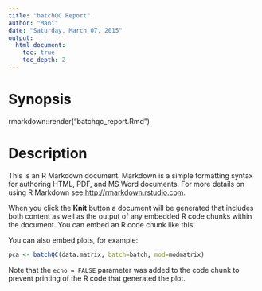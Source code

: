 ```yaml
---
title: "batchQC Report"
author: "Mani"
date: "Saturday, March 07, 2015"
output: 
  html_document:
    toc: true
    toc_depth: 2
---
```

Synopsis
========

rmarkdown::render("batchqc_report.Rmd")

Description
===========

This is an R Markdown document. Markdown is a simple formatting syntax for authoring HTML, PDF, and MS Word documents. For more details on using R Markdown see <http://rmarkdown.rstudio.com>.

When you click the **Knit** button a document will be generated that includes both content as well as the output of any embedded R code chunks within the document. You can embed an R code chunk like this:

You can also embed plots, for example:

```r
pca <- batchQC(data.matrix, batch=batch, mod=modmatrix)

```

Note that the `echo = FALSE` parameter was added to the code chunk to prevent printing of the R code that generated the plot.

